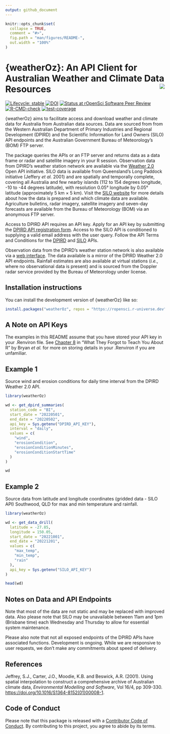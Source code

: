 ```yaml
---
output: github_document
---
```


<!-- README.md is generated from README.Rmd. Please edit that file -->

```r
knitr::opts_chunk$set(
  collapse = TRUE,
  comment = "#>",
  fig.path = "man/figures/README-",
  out.width = "100%"
)
```

# {weatherOz}: An API Client for Australian Weather and Climate Data Resources <img src="man/figures/logo.png" align="right" />

<!-- badges: start -->
[![Lifecycle: stable](https://img.shields.io/badge/lifecycle-stable-green.svg)](https://lifecycle.r-lib.org/articles/stages.html#stable)
[![DOI](https://zenodo.org/badge/613750527.svg)](https://zenodo.org/badge/latestdoi/613750527)
[![Status at rOpenSci Software Peer Review](https://badges.ropensci.org/598_status.svg)](https://github.com/ropensci/software-review/issues/598)
[![R-CMD-check](https://github.com/DPIRD-FSI/weatherOz/actions/workflows/R-CMD-check.yaml/badge.svg)](https://github.com/DPIRD-FSI/weatherOz/actions/workflows/R-CMD-check.yaml)
[![test-coverage](https://github.com/DPIRD-FSI/weatherOz/actions/workflows/test-coverage.yaml/badge.svg)](https://github.com/DPIRD-FSI/weatherOz/actions/workflows/test-coverage.yaml)
<!-- badges: end -->

{weatherOz} aims to facilitate access and download weather and climate data for Australia from Australian data sources.
Data are sourced from from the Western Australian Department of Primary Industries and Regional Development (DPIRD) and the Scientific Information for Land Owners (SILO) API endpoints and the Australian Government Bureau of Meteorology's (BOM) FTP server.

The package queries the APIs or an FTP server and returns data as a data frame or radar and satellite imagery in your R session.
Observation data from DPIRD's weather station network are available via the [Weather 2.0](https://www.agric.wa.gov.au/weather-api-20) Open API initiative.
SILO data is available from Queensland's Long Paddock initiative (Jeffery _et al._ 2001) and are spatially and temporally complete, covering all Australia and few nearby islands (112 to 154 degrees longitude, -10 to -44 degrees latitude), with resolution 0.05° longitude by 0.05° latitude (approximately 5&nbsp;km × 5&nbsp;km).
Visit the [SILO website](https://siloapi.longpaddock.qld.gov.au/silo/) for more details about how the data is prepared and which climate data are available.
Agriculture bulletins, radar imagery, satellite imagery and seven-day forecasts are available from the Bureau of Meteorology (BOM) via an anonymous FTP server.

Access to DPIRD API requires an API key.
Apply for an API key by submitting the [DPIRD API registration form](https://www.agric.wa.gov.au/form/dpird-api-registration).
Access to the SILO API is conditioned to supplying a valid email address with the user query.
Follow the API Terms and Conditions for the [DPIRD](https://www.agric.wa.gov.au/apis/api-terms-and-conditions) and [SILO](https://siloapi.longpaddock.qld.gov.au/silo/about/access-data/) APIs.

Observation data from the DPIRD's weather station network is also available via a [web interface](https://weather.agric.wa.gov.au).
The data available is a mirror of the DPIRD Weather 2.0 API endpoints.
Rainfall estimates are also available at virtual stations (_i.e._, where no observational data is present) and is sourced from the Doppler radar service provided by the Bureau of Meteorology under license.

## Installation instructions

You can install the development version of {weatherOz} like so:

```r
install.packages("weatherOz", repos = "https://ropensci.r-universe.dev")
```
## A Note on API Keys

The examples in this README assume that you have stored your API key in your .Renviron file.
See [Chapter 8](https://rstats.wtf/r-startup.html#renviron) in "What They Forgot to Teach You About R" by Bryan _et al._ for more on storing details in your .Renviron if you are unfamiliar.

## Example 1

Source wind and erosion conditions for daily time interval from the DPIRD Weather 2.0 API.

```r
library(weatherOz)

wd <- get_dpird_summaries(
  station_code = "BI",
  start_date = "20220501",
  end_date = "20220502",
  api_key = Sys.getenv("DPIRD_API_KEY"),
  interval = "daily",
  values = c(
    "wind",
    "erosionCondition",
    "erosionConditionMinutes",
    "erosionConditionStartTime"
  )
)

wd
```

## Example 2

Source data from latitude and longitude coordinates (gridded data - SILO API) Southwood, QLD for max and min temperature and rainfall.

```r
library(weatherOz)

wd <- get_data_drill(
  latitude = -27.85,
  longitude = 150.05,
  start_date = "20221001",
  end_date = "20221201",
  values = c(
    "max_temp",
    "min_temp",
    "rain"
  ),
  api_key = Sys.getenv("SILO_API_KEY")
)

head(wd)
```

## Notes on Data and API Endpoints

Note that most of the data are not static and may be replaced with improved data.
Also please note that SILO may be unavailable between 11am and 1pm (Brisbane time) each Wednesday and Thursday to allow for essential system maintenance.

Please also note that not all exposed endpoints of the DPIRD APIs have associated functions.
Development is ongoing.
While we are responsive to user requests, we don't make any commitments about speed of delivery.

## References

Jeffrey, S.J., Carter, J.O., Moodie, K.B. and Beswick, A.R. (2001). Using spatial interpolation to construct a comprehensive archive of Australian climate data, _Environmental Modelling and Software_, Vol 16/4, pp 309-330. <https://doi.org/10.1016/S1364-8152(01)00008-1>.

## Code of Conduct

Please note that this package is released with a [Contributor Code of Conduct](https://ropensci.org/code-of-conduct/). 
By contributing to this project, you agree to abide by its terms.

